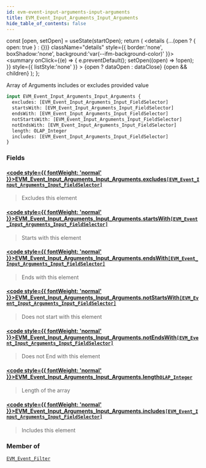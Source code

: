 ```yaml
---
id: evm-event-input-arguments-input-arguments
title: EVM_Event_Input_Arguments_Input_Arguments
hide_table_of_contents: false
---
```







  const [open, setOpen] = useState(startOpen);
  return (
    <details {...(open ? { open: true } : {})} className="details" style={{ border:'none', boxShadow:'none', background:'var(--ifm-background-color)' }}>
      <summary
        onClick={(e) => {
          e.preventDefault();
          setOpen((open) => !open);
        }}
        style={{ listStyle:'none' }}
      >
      {open ? dataOpen : dataClose}
      </summary>
      {open && children}
    </details>
  );
};




Array of Arguments includes or excludes provided value


```graphql
input EVM_Event_Input_Arguments_Input_Arguments {
  excludes: [EVM_Event_Input_Arguments_Input_FieldSelector]
  startsWith: [EVM_Event_Input_Arguments_Input_FieldSelector]
  endsWith: [EVM_Event_Input_Arguments_Input_FieldSelector]
  notStartsWith: [EVM_Event_Input_Arguments_Input_FieldSelector]
  notEndsWith: [EVM_Event_Input_Arguments_Input_FieldSelector]
  length: OLAP_Integer
  includes: [EVM_Event_Input_Arguments_Input_FieldSelector]
}
```




### Fields

#### [<code style={{ fontWeight: 'normal' }}>EVM_Event_Input_Arguments_Input_Arguments.<b>excludes</b></code>](#)<Bullet />[`[EVM_Event_Input_Arguments_Input_FieldSelector]`](/docs/graphql-reference/inputs/evm-event-input-arguments-input-field-selector) <Badge class="secondary" text="list"/> <Badge class="secondary" text="input"/>
> Excludes this element
> 

#### [<code style={{ fontWeight: 'normal' }}>EVM_Event_Input_Arguments_Input_Arguments.<b>startsWith</b></code>](#)<Bullet />[`[EVM_Event_Input_Arguments_Input_FieldSelector]`](/docs/graphql-reference/inputs/evm-event-input-arguments-input-field-selector) <Badge class="secondary" text="list"/> <Badge class="secondary" text="input"/>
> Starts with this element
> 

#### [<code style={{ fontWeight: 'normal' }}>EVM_Event_Input_Arguments_Input_Arguments.<b>endsWith</b></code>](#)<Bullet />[`[EVM_Event_Input_Arguments_Input_FieldSelector]`](/docs/graphql-reference/inputs/evm-event-input-arguments-input-field-selector) <Badge class="secondary" text="list"/> <Badge class="secondary" text="input"/>
> Ends with this element
> 

#### [<code style={{ fontWeight: 'normal' }}>EVM_Event_Input_Arguments_Input_Arguments.<b>notStartsWith</b></code>](#)<Bullet />[`[EVM_Event_Input_Arguments_Input_FieldSelector]`](/docs/graphql-reference/inputs/evm-event-input-arguments-input-field-selector) <Badge class="secondary" text="list"/> <Badge class="secondary" text="input"/>
> Does not start with this element
> 

#### [<code style={{ fontWeight: 'normal' }}>EVM_Event_Input_Arguments_Input_Arguments.<b>notEndsWith</b></code>](#)<Bullet />[`[EVM_Event_Input_Arguments_Input_FieldSelector]`](/docs/graphql-reference/inputs/evm-event-input-arguments-input-field-selector) <Badge class="secondary" text="list"/> <Badge class="secondary" text="input"/>
> Does not End with this element
> 

#### [<code style={{ fontWeight: 'normal' }}>EVM_Event_Input_Arguments_Input_Arguments.<b>length</b></code>](#)<Bullet />[`OLAP_Integer`](/docs/graphql-reference/inputs/olap-integer) <Badge class="secondary" text="input"/>
> Length of the array
> 

#### [<code style={{ fontWeight: 'normal' }}>EVM_Event_Input_Arguments_Input_Arguments.<b>includes</b></code>](#)<Bullet />[`[EVM_Event_Input_Arguments_Input_FieldSelector]`](/docs/graphql-reference/inputs/evm-event-input-arguments-input-field-selector) <Badge class="secondary" text="list"/> <Badge class="secondary" text="input"/>
> Includes this element
> 



### Member of

[`EVM_Event_Filter`](/docs/graphql-reference/inputs/evm-event-filter)  <Badge class="secondary" text="input"/>

